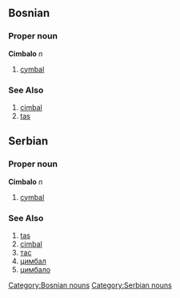==Bosnian==
===Proper noun===
'''Cimbalo''' ''n''
[[Category:Bosnian nouns]]
#[[cymbal]]
===See Also===
#[[cimbal]]
#[[tas]]

==Serbian==
===Proper noun===
'''Cimbalo''' ''n''
[[Category:Serbian nouns]]
#[[cymbal]]
===See Also===
#[[tas]]
#[[cimbal]]
#[[тас]]
#[[цимбал]]
#[[цимбало]]